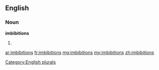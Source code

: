 ==English==

===Noun===
'''imbibitions'''

# {{plural of|imbibition}}

[[Category:English plurals]]

[[ar:imbibitions]]
[[fr:imbibitions]]
[[mg:imbibitions]]
[[my:imbibitions]]
[[zh:imbibitions]]